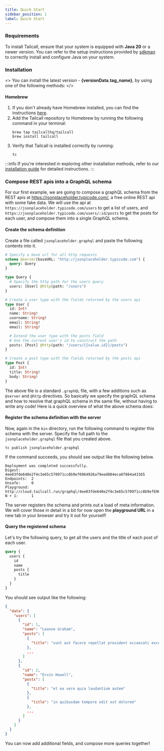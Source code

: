 ```yaml
---
title: Quick Start
sidebar_position: 1
label: Quick Start
---
```



### Requirements

To install Tailcall, ensure that your system is equipped with **Java 20** or a newer version. You can refer to the setup instructions provided by [sdkman] to correctly install and configure Java on your system.

[sdkman]: https://sdkman.io/jdks#tem

### Installation

<>
  You can install the latest version - <b>{versionData.tag_name}</b>, by using
  one of the following methods:
</>

#### Homebrew

1. If you don't already have Homebrew installed, you can find the instructions [here](https://brew.sh/).
2. Add the Tailcall repository to Homebrew by running the following command in your terminal:
   ```shell
   brew tap tailcallhq/tailcall
   brew install tailcall
   ```
3. Verify that Tailcall is installed correctly by running:
   ```shell
   tc
   ```

:::info
If you're interested in exploring other installation methods, refer to our [installation guide] for detailed instructions.
:::

[installation guide]: /docs/guides/installation

### Compose REST apis into a GraphQL schema

For our first example, we are going to compose a graphQL schema from the REST apis at <a href="https://jsonplaceholder.typicode.com/" target="_blank">https://jsonplaceholder.typicode.com/</a>, a free online REST api with some fake data.
We will use the api at `https://jsonplaceholder.typicode.com/users` to get a list of users, and `https://jsonplaceholder.typicode.com/users/:id/posts` to get the posts for each user, and compose them into a single GraphQL schema.

#### Create the schema definition

Create a file called `jsonplaceholder.graphql` and paste the following contents into it.

```graphql showLineNumbers
# Specify a base url for all http requests
schema @server(baseURL: "http://jsonplaceholder.typicode.com") {
  query: Query
}

type Query {
  # Specify the http path for the users query
  users: [User] @http(path: "/users")
}

# Create a user type with the fields returned by the users api
type User {
  id: Int!
  name: String!
  username: String!
  email: String!
  email: String!

  # Extend the user type with the posts field
  # Use the current user's id to construct the path
  posts: [Post] @http(path: "/users/{{value.id}}/posts")
}

# Create a post type with the fields returned by the posts api
type Post {
  id: Int!
  title: String!
  body: String!
}
```

The above file is a standard `.graphQL` file, with a few additions such as `@server` and `@http` directives. So basically we specify the graphQL schema and how to resolve that graphQL schema in the same file, without having to write any code! Here is a quick overview of what the above schema does:

#### Register the schema definition with the server

Now, again in the `bin` directory, run the following command to register this schema with the server. Specify the full path to the `jsonplaceholder.graphql` file that you created above.

```shell
tc publish jsonplaceholder.graphql
```

If the command succeeds, you should see output like the following below.

```shell
Deployment was completed successfully.
Digest:     4ee03fde640e2f4c3e65c570971cc8b9ef6964926a79eed884eca6f864a43165
Endpoints:  2
Unsafe:     0
Playground: http://cloud.tailcall.run/graphql/4ee03fde640e2f4c3e65c570971cc8b9ef6964926a79eed884eca6f864a43165.
N + 1:      1
```

The server registers the schema and prints out a load of meta information. We will cover those in detail in a bit for now open the **playground URL** in a new tab in your browser and try it out for yourself!

#### Query the registered schema

Let's try the following query, to get all the users and the title of each post of each user.

```graphql showLineNumbers
query {
  users {
    id
    name
    posts {
      title
    }
  }
}
```

You should see output like the following:

```json showLineNumbers
{
  "data": {
    "users": [
      {
        "id": 1,
        "name": "Leanne Graham",
        "posts": [
          {
            "title": "sunt aut facere repellat provident occaecati excepturi optio reprehenderit"
          },
          ...
        ]
      },
      {
        "id": 2,
        "name": "Ervin Howell",
        "posts": [
          {
            "title": "et ea vero quia laudantium autem"
          },
          {
            "title": "in quibusdam tempore odit est dolorem"
          },
          ...
        ]
      }
    ]
  }
}
```

You can now add additional fields, and compose more queries together!

